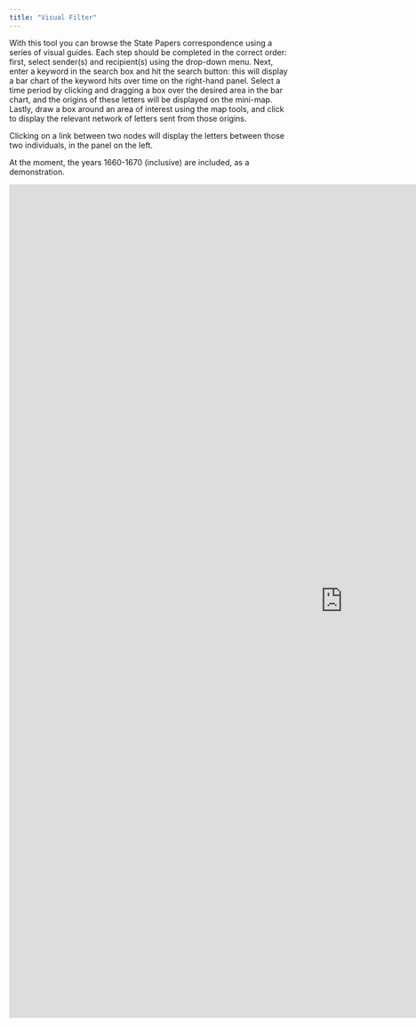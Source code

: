 ```yaml
---
title: "Visual Filter"
---
```


With this tool you can browse the State Papers correspondence using a series of visual guides. Each step should be completed in the correct order: first, select sender(s) and recipient(s) using the drop-down menu. Next, enter a keyword in the search box and hit the search button: this will display a bar chart of the keyword hits over time on the right-hand panel. Select a time period by clicking and dragging a box over the desired area in the bar chart, and the origins of these letters will be displayed on the mini-map. Lastly, draw a box around an area of interest using the map tools, and click to display the relevant network of letters sent from those origins. 

Clicking on a link between two nodes will display the letters between those two individuals, in the panel on the left. 

At the moment, the years 1660-1670 (inclusive) are included, as a demonstration.

<iframe src="https://networkingarchives.shinyapps.io/stuart_visual_filter/" width="1200" height="1500" frameBorder="0"></iframe>
